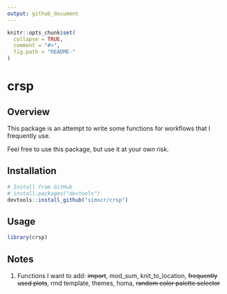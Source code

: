 ```yaml
---
output: github_document
---
```


<!-- README.md is generated from README.Rmd. Please edit that file -->

```r
knitr::opts_chunk$set(
  collapse = TRUE,
  comment = "#>",
  fig.path = "README-"
)
```

# crsp

## Overview

This package is an attempt to write some functions for workflows that I frequently use. 

Feel free to use this package, but use it at your own risk. 

## Installation

```r
# Install from GitHub
# install.packages("devtools")
devtools::install_github("simscr/crsp")
```

## Usage

```r
library(crsp)
```


## Notes

1. Functions I want to add: ~~import~~, mod_sum, knit_to_location, ~~frequently used plots~~, rmd template, themes, homa, ~~random color palette selector~~
